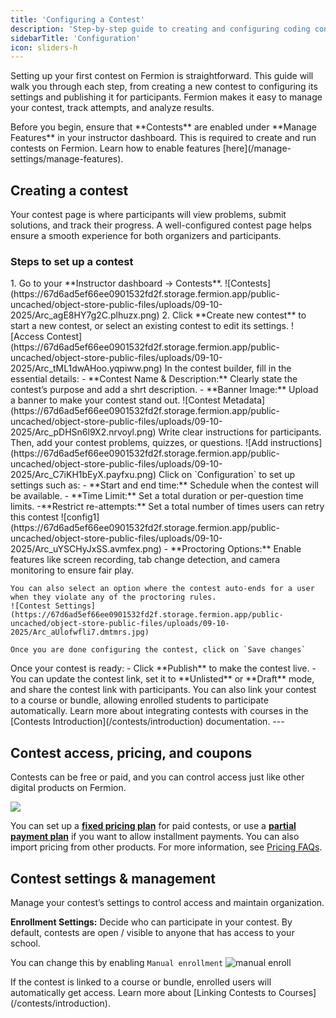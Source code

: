 ```yaml
---
title: 'Configuring a Contest'
description: 'Step-by-step guide to creating and configuring coding contests and quizzes on Fermion, with details on settings, attempt tracking, and analytics.'
sidebarTitle: 'Configuration'
icon: sliders-h
---
```


Setting up your first contest on Fermion is straightforward. This guide will walk you through each step, from creating a new contest to configuring its settings and publishing it for participants. Fermion makes it easy to manage your contest, track attempts, and analyze results.

<Info>
Before you begin, ensure that **Contests** are enabled under **Manage Features** in your instructor dashboard. This is required to create and run contests on Fermion. Learn how to enable features [here](/manage-settings/manage-features).
</Info>

## Creating a contest

Your contest page is where participants will view problems, submit solutions, and track their progress. A well-configured contest page helps ensure a smooth experience for both organizers and participants.

### Steps to set up a contest

<Steps>

  <Step title="Navigate to contests">
    1. Go to your **Instructor dashboard → Contests**.
    ![Contests](https://67d6ad5ef66ee0901532fd2f.storage.fermion.app/public-uncached/object-store-public-files/uploads/09-10-2025/Arc_agE8HY7g2C.plhuzx.png)
    2. Click **Create new contest** to start a new contest, or select an existing contest to edit its settings.
    ![Access Contest](https://67d6ad5ef66ee0901532fd2f.storage.fermion.app/public-uncached/object-store-public-files/uploads/09-10-2025/Arc_tML1dwAHoo.yqpiww.png)
  </Step>

  <Step title="Configure contest details">
    In the contest builder, fill in the essential details:
    - **Contest Name & Description:** Clearly state the contest’s purpose and add a shrt description.
    - **Banner Image:** Upload a banner to make your contest stand out.
    ![Contest Metadata](https://67d6ad5ef66ee0901532fd2f.storage.fermion.app/public-uncached/object-store-public-files/uploads/09-10-2025/Arc_pDHSn6l9X2.nrvoyl.png)
  </Step>

  <Step title="Add instructions">
    Write clear instructions for participants. Then, add your contest problems, quizzes, or questions.
    ![Add instructions](https://67d6ad5ef66ee0901532fd2f.storage.fermion.app/public-uncached/object-store-public-files/uploads/09-10-2025/Arc_C7iKH1bEyX.payfxu.png)
  </Step>

  <Step title="Set contest rules and proctoring">
    Click on `Configuration` to set up settings such as:
    - **Start and end time:** Schedule when the contest will be available.
    - **Time Limit:** Set a total duration or per-question time limits.
    -**Restrict re-attempts:** Set a total number of times users can retry this contest
    ![config1](https://67d6ad5ef66ee0901532fd2f.storage.fermion.app/public-uncached/object-store-public-files/uploads/09-10-2025/Arc_uYSCHyJxSS.avmfex.png)
    - **Proctoring Options:** Enable features like screen recording, tab change detection, and camera monitoring to ensure fair play.

    You can also select an option where the contest auto-ends for a user when they violate any of the proctoring rules.
    ![Contest Settings](https://67d6ad5ef66ee0901532fd2f.storage.fermion.app/public-uncached/object-store-public-files/uploads/09-10-2025/Arc_aUlofwfli7.dmtmrs.jpg)

    Once you are done configuring the contest, click on `Save changes`
  </Step>

  <Step title="Publish and share Your Contest">
    Once your contest is ready:
    - Click **Publish** to make the contest live.
    - You can update the contest link, set it to **Unlisted** or **Draft** mode, and share the contest link with participants.

<Info>
You can also link your contest to a course or bundle, allowing enrolled students to participate automatically. Learn more about integrating contests with courses in the [Contests Introduction](/contests/introduction) documentation.
</Info>
  </Step>

</Steps>
---

## Contest access, pricing, and coupons

Contests can be free or paid, and you can control access just like other digital products on Fermion.

![](https://67d6ad5ef66ee0901532fd2f.storage.fermion.app/public-uncached/object-store-public-files/uploads/24-10-2025/chrome_PzQuOKjhHW.rivnjg.png)

You can set up a **[fixed pricing plan](/setup-pricing/fixed-pricing-plan)** for paid contests, or use a **[partial payment plan](/setup-pricing/setup-emi)** if you want to allow installment payments. You can also import pricing from other products.  For more information, see [Pricing FAQs](/setup-pricing/common-faqs).

## Contest settings & management

Manage your contest’s settings to control access and maintain organization.

**Enrollment Settings:**
Decide who can participate in your contest. By default, contests are open / visible to anyone that has access to your school.

You can change this by enabling `Manual enrollment`
![manual enroll](https://67d6ad5ef66ee0901532fd2f.storage.fermion.app/public-uncached/object-store-public-files/uploads/09-10-2025/Arc_qDKTwndvq3.kjwwuy.png)


<Tip>
If the contest is linked to a course or bundle, enrolled users will automatically get access. Learn more about [Linking Contests to Courses](/contests/introduction).
</Tip>
